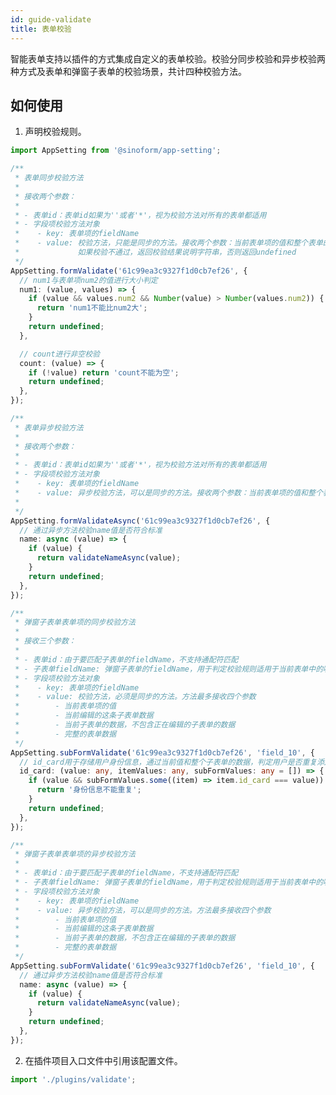 ```yaml
---
id: guide-validate
title: 表单校验
---
```


智能表单支持以插件的方式集成自定义的表单校验。校验分同步校验和异步校验两种方式及表单和弹窗子表单的校验场景，共计四种校验方法。

## 如何使用

1. 声明校验规则。

```typescript title=src/plugins/validate/index.ts
import AppSetting from '@sinoform/app-setting';

/**
 * 表单同步校验方法
 *
 * 接收两个参数：
 *
 * - 表单id：表单id如果为''或者'*'，视为校验方法对所有的表单都适用
 * - 字段项校验方法对象
 *    - key: 表单项的fieldName
 *    - value: 校验方法，只能是同步的方法。接收两个参数：当前表单项的值和整个表单的值。
 *             如果校验不通过，返回校验结果说明字符串，否则返回undefined
 */
AppSetting.formValidate('61c99ea3c9327f1d0cb7ef26', {
  // num1与表单项num2的值进行大小判定
  num1: (value, values) => {
    if (value && values.num2 && Number(value) > Number(values.num2)) {
      return 'num1不能比num2大';
    }
    return undefined;
  },

  // count进行非空校验
  count: (value) => {
    if (!value) return 'count不能为空';
    return undefined;
  },
});

/**
 * 表单异步校验方法
 *
 * 接收两个参数：
 *
 * - 表单id：表单id如果为''或者'*'，视为校验方法对所有的表单都适用
 * - 字段项校验方法对象
 *    - key: 表单项的fieldName
 *    - value: 异步校验方法，可以是同步的方法。接收两个参数：当前表单项的值和整个表单的值
 *
 */
AppSetting.formValidateAsync('61c99ea3c9327f1d0cb7ef26', {
  // 通过异步方法校验name值是否符合标准
  name: async (value) => {
    if (value) {
      return validateNameAsync(value);
    }
    return undefined;
  },
});

/**
 * 弹窗子表单表单项的同步校验方法
 *
 * 接收三个参数：
 *
 * - 表单id：由于要匹配子表单的fieldName，不支持通配符匹配
 * - 子表单fieldName: 弹窗子表单的fieldName，用于判定校验规则适用于当前表单中的哪个子表单
 * - 字段项校验方法对象
 *    - key: 表单项的fieldName
 *    - value: 校验方法，必须是同步的方法。方法最多接收四个参数
 *        - 当前表单项的值
 *        - 当前编辑的这条子表单数据
 *        - 当前子表单的数据，不包含正在编辑的子表单的数据
 *        - 完整的表单数据
 */
AppSetting.subFormValidate('61c99ea3c9327f1d0cb7ef26', 'field_10', {
  // id_card用于存储用户身份信息，通过当前值和整个子表单的数据，判定用户是否重复添加
  id_card: (value: any, itemValues: any, subFormValues: any = []) => {
    if (value && subFormValues.some((item) => item.id_card === value)) {
      return '身份信息不能重复';
    }
    return undefined;
  },
});

/**
 * 弹窗子表单表单项的异步校验方法
 *
 * - 表单id：由于要匹配子表单的fieldName，不支持通配符匹配
 * - 子表单fieldName: 弹窗子表单的fieldName，用于判定校验规则适用于当前表单中的哪个子表单
 * - 字段项校验方法对象
 *    - key: 表单项的fieldName
 *    - value: 异步校验方法，可以是同步的方法。方法最多接收四个参数
 *        - 当前表单项的值
 *        - 当前编辑的这条子表单数据
 *        - 当前子表单的数据，不包含正在编辑的子表单的数据
 *        - 完整的表单数据
 */
AppSetting.subFormValidate('61c99ea3c9327f1d0cb7ef26', 'field_10', {
  // 通过异步方法校验name值是否符合标准
  name: async (value) => {
    if (value) {
      return validateNameAsync(value);
    }
    return undefined;
  },
});
```

2. 在插件项目入口文件中引用该配置文件。

```typescript title=src/index.ts
import './plugins/validate';
```
